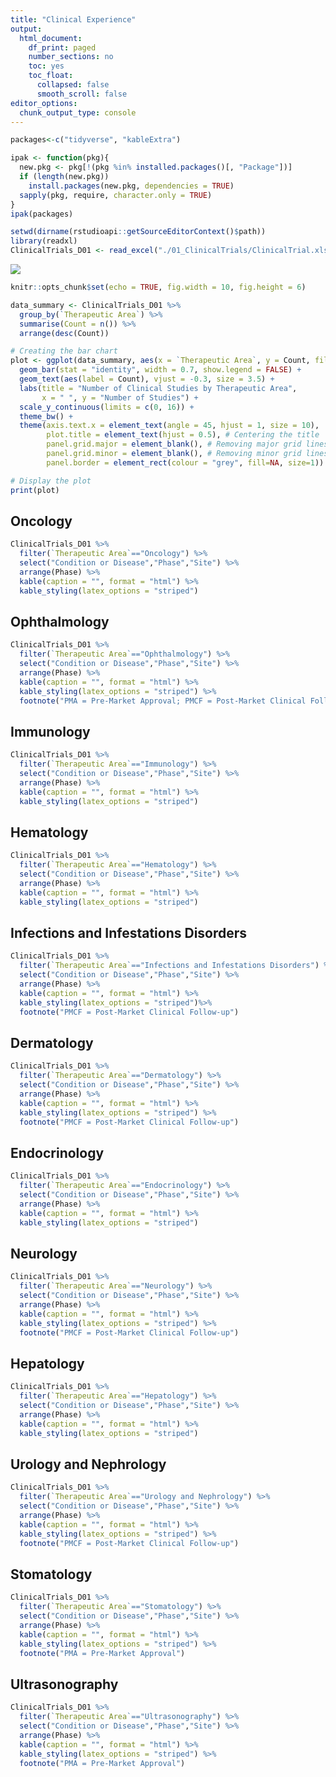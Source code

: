 ```yaml
---
title: "Clinical Experience"
output:
  html_document:
    df_print: paged
    number_sections: no
    toc: yes
    toc_float:
      collapsed: false
      smooth_scroll: false
editor_options:
  chunk_output_type: console
---
```



<!-- <a href="Project_Experience.pdf#" class="download" title="Download Project Experience as PDF">Download Project Experience</a> -->


```r
packages<-c("tidyverse", "kableExtra")

ipak <- function(pkg){
  new.pkg <- pkg[!(pkg %in% installed.packages()[, "Package"])]
  if (length(new.pkg)) 
    install.packages(new.pkg, dependencies = TRUE)
  sapply(pkg, require, character.only = TRUE)
}
ipak(packages)

setwd(dirname(rstudioapi::getSourceEditorContext()$path))
library(readxl)
ClinicalTrials_D01 <- read_excel("./01_ClinicalTrials/ClinicalTrial.xlsx", sheet = "Study")
```
  
<!--   my-header-img -->
![](./01_ClinicalTrials/PharmaLogo.png)


```r
knitr::opts_chunk$set(echo = TRUE, fig.width = 10, fig.height = 6)

data_summary <- ClinicalTrials_D01 %>%
  group_by(`Therapeutic Area`) %>%
  summarise(Count = n()) %>%
  arrange(desc(Count))

# Creating the bar chart
plot <- ggplot(data_summary, aes(x = `Therapeutic Area`, y = Count, fill = `Therapeutic Area`)) +
  geom_bar(stat = "identity", width = 0.7, show.legend = FALSE) +
  geom_text(aes(label = Count), vjust = -0.3, size = 3.5) +
  labs(title = "Number of Clinical Studies by Therapeutic Area",
       x = " ", y = "Number of Studies") +
  scale_y_continuous(limits = c(0, 16)) +
  theme_bw() +
  theme(axis.text.x = element_text(angle = 45, hjust = 1, size = 10),
        plot.title = element_text(hjust = 0.5), # Centering the title
        panel.grid.major = element_blank(), # Removing major grid lines
        panel.grid.minor = element_blank(), # Removing minor grid lines
        panel.border = element_rect(colour = "grey", fill=NA, size=1)) # Adding a border

# Display the plot
print(plot)
```


## Oncology

```r
ClinicalTrials_D01 %>%
  filter(`Therapeutic Area`=="Oncology") %>%
  select("Condition or Disease","Phase","Site") %>%
  arrange(Phase) %>%
  kable(caption = "", format = "html") %>%
  kable_styling(latex_options = "striped")
```
 

## Ophthalmology
 
```r
ClinicalTrials_D01 %>%
  filter(`Therapeutic Area`=="Ophthalmology") %>%
  select("Condition or Disease","Phase","Site") %>%
  arrange(Phase) %>%
  kable(caption = "", format = "html") %>%
  kable_styling(latex_options = "striped") %>%
  footnote("PMA = Pre-Market Approval; PMCF = Post-Market Clinical Follow-up")
```


## Immunology 

```r
ClinicalTrials_D01 %>%
  filter(`Therapeutic Area`=="Immunology") %>%
  select("Condition or Disease","Phase","Site") %>%
  arrange(Phase) %>%
  kable(caption = "", format = "html") %>%
  kable_styling(latex_options = "striped")
```

 
## Hematology


```r
ClinicalTrials_D01 %>%
  filter(`Therapeutic Area`=="Hematology") %>%
  select("Condition or Disease","Phase","Site") %>%
  arrange(Phase) %>%
  kable(caption = "", format = "html") %>%
  kable_styling(latex_options = "striped")
```


## Infections and Infestations Disorders


```r
ClinicalTrials_D01 %>%
  filter(`Therapeutic Area`=="Infections and Infestations Disorders") %>%
  select("Condition or Disease","Phase","Site") %>%
  arrange(Phase) %>%
  kable(caption = "", format = "html") %>%
  kable_styling(latex_options = "striped")%>%
  footnote("PMCF = Post-Market Clinical Follow-up")
```

 

## Dermatology

```r
ClinicalTrials_D01 %>%
  filter(`Therapeutic Area`=="Dermatology") %>%
  select("Condition or Disease","Phase","Site") %>%
  arrange(Phase) %>%
  kable(caption = "", format = "html") %>%
  kable_styling(latex_options = "striped") %>%
  footnote("PMCF = Post-Market Clinical Follow-up")
```


## Endocrinology 

```r
ClinicalTrials_D01 %>%
  filter(`Therapeutic Area`=="Endocrinology") %>%
  select("Condition or Disease","Phase","Site") %>%
  arrange(Phase) %>%
  kable(caption = "", format = "html") %>%
  kable_styling(latex_options = "striped")
```


## Neurology

```r
ClinicalTrials_D01 %>%
  filter(`Therapeutic Area`=="Neurology") %>%
  select("Condition or Disease","Phase","Site") %>%
  arrange(Phase) %>%
  kable(caption = "", format = "html") %>%
  kable_styling(latex_options = "striped") %>%
  footnote("PMCF = Post-Market Clinical Follow-up")
```




## Hepatology

```r
ClinicalTrials_D01 %>%
  filter(`Therapeutic Area`=="Hepatology") %>%
  select("Condition or Disease","Phase","Site") %>%
  arrange(Phase) %>%
  kable(caption = "", format = "html") %>%
  kable_styling(latex_options = "striped")
```





## Urology and Nephrology

```r
ClinicalTrials_D01 %>%
  filter(`Therapeutic Area`=="Urology and Nephrology") %>%
  select("Condition or Disease","Phase","Site") %>%
  arrange(Phase) %>%
  kable(caption = "", format = "html") %>%
  kable_styling(latex_options = "striped") %>%
  footnote("PMCF = Post-Market Clinical Follow-up")
```


## Stomatology

```r
ClinicalTrials_D01 %>%
  filter(`Therapeutic Area`=="Stomatology") %>%
  select("Condition or Disease","Phase","Site") %>%
  arrange(Phase) %>%
  kable(caption = "", format = "html") %>%
  kable_styling(latex_options = "striped") %>%
  footnote("PMA = Pre-Market Approval")
```

## Ultrasonography

```r
ClinicalTrials_D01 %>%
  filter(`Therapeutic Area`=="Ultrasonography") %>%
  select("Condition or Disease","Phase","Site") %>%
  arrange(Phase) %>%
  kable(caption = "", format = "html") %>%
  kable_styling(latex_options = "striped") %>%
  footnote("PMA = Pre-Market Approval")
```
